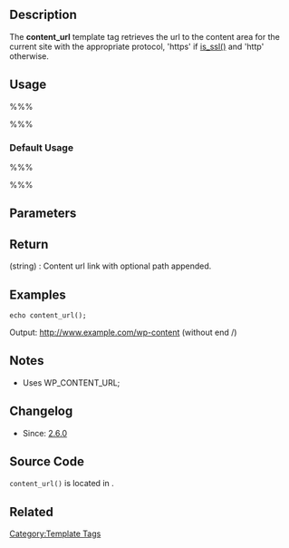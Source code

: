 {{Languages|
{{en|Function Reference/content_url}}
{{ja|関数リファレンス/content_url}}
}}
== Description ==

The '''content_url''' template tag retrieves the url to the content area for the current site with the appropriate protocol, 'https' if [[Function Reference/is_ssl|is_ssl()]] and 'http' otherwise.

== Usage ==

%%%<?php content_url( $path ); ?>%%%

=== Default Usage ===

%%%<?php $url = content_url(); ?>%%%

== Parameters ==

{{Parameter|$path|string|Path relative to the content url.|optional}}

== Return ==

; (string) : Content url link with optional path appended.

== Examples ==

<pre>
echo content_url();
</pre>

Output: http://www.example.com/wp-content (without end /)

== Notes ==

* Uses WP_CONTENT_URL;

== Changelog ==

* Since: [[Version 2.6|2.6.0]]

== Source Code ==

<code>content_url()</code> is located in {{Trac|wp-includes/link-template.php}}.

== Related ==

{{Directory URL Tags}}
{{Tag Footer}}

[[Category:Template Tags]]